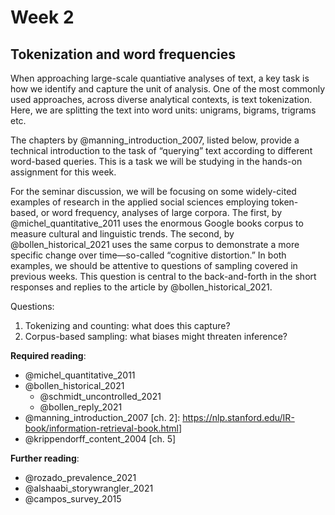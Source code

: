 # Week 2

## Tokenization and word frequencies

When approaching large-scale quantiative analyses of text, a key task is how we identify and capture the unit of analysis. One of the most commonly used approaches, across diverse analytical contexts, is text tokenization. Here, we are splitting the text into word units: unigrams, bigrams, trigrams etc. 

The chapters by @manning_introduction_2007, listed below, provide a technical introduction to the task of "querying" text according to different word-based queries. This is a task we will be studying in the hands-on assignment for this week. 

For the seminar discussion, we will be focusing on some widely-cited examples of research in the applied social sciences employing token-based, or word frequency, analyses of large corpora. The first, by @michel_quantitative_2011 uses the enormous Google books corpus to measure cultural and linguistic trends. The second, by @bollen_historical_2021 uses the same corpus to demonstrate a more specific change over time---so-called "cognitive distortion." In both examples, we should be attentive to questions of sampling covered in previous weeks. This question is central to the back-and-forth in the short responses and replies to the article by @bollen_historical_2021.   

Questions:

1. Tokenizing and counting: what does this capture?
2. Corpus-based sampling: what biases might threaten inference?

**Required reading**:

- @michel_quantitative_2011
- @bollen_historical_2021
  - @schmidt_uncontrolled_2021
  - @bollen_reply_2021
  
- @manning_introduction_2007 [ch. 2]: [https://nlp.stanford.edu/IR-book/information-retrieval-book.html](https://nlp.stanford.edu/IR-book/information-retrieval-book.html)]
- @krippendorff_content_2004 [ch. 5]

**Further reading**:

- @rozado_prevalence_2021
- @alshaabi_storywrangler_2021
- @campos_survey_2015